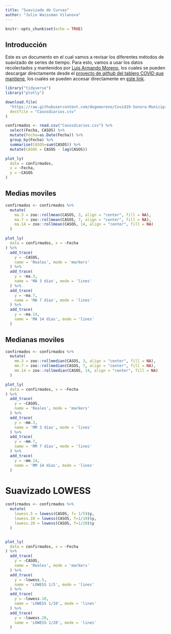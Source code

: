 ```yaml
---
title: "Suavizado de Curvas"
author: "Julio Waissman Vilanova"
---
```


```r
knitr::opts_chunk$set(echo = TRUE)
```

## Introducción

Este es un documento en el cual vamos a revisar los diferentes métodos de 
suavizado de series de tiempo. Para esto, vamos a usar los datos recolectados y
mantenidos por [Luis Armando Moreno](http://www.luisarmandomoreno.com), los cuales se pueden descargar directamente desde el [proyecto de *github* del tablero COVID que mantiene](https://github.com/dogomoreno/Covid19-Sonora-Municipios), los cuales se pueden accesar directamente en [este link](https://raw.githubusercontent.com/dogomoreno/Covid19-Sonora-Municipios/master/Bases/Casosdiarios.csv).

```r

library("tidyverse")
library("plotly")

download.file(
  "https://raw.githubusercontent.com/dogomoreno/Covid19-Sonora-Municipios/master/Bases/Casosdiarios.csv",
  destfile = "Casosdiarios.csv"
)

confirmados <- read.csv("Casosdiarios.csv") %>%
  select(Fecha, CASOS) %>%
  mutate(Fecha=as.Date(Fecha)) %>%
  group_by(Fecha) %>%
  summarise(CASOS=sum(CASOS)) %>%
  mutate(CASOS = CASOS - lag(CASOS))

plot_ly(
  data = confirmados,
  x = ~Fecha,
  y = ~CASOS
)

```


## Medias moviles

```r
confirmados <- confirmados %>%
  mutate(
    ma.3 = zoo::rollmean(CASOS, 3, align = "center", fill = NA),
    ma.7 = zoo::rollmean(CASOS, 7, align = "center", fill = NA),
    ma.14 = zoo::rollmean(CASOS, 14, align = "center", fill = NA)
  )

plot_ly(
  data = confirmados, x = ~Fecha
) %>%
  add_trace(
    y = ~CASOS, 
    name = 'Reales', mode = 'markers'
  ) %>%
  add_trace(
    y = ~ma.3, 
    name = 'MA 3 días', mode = 'lines'
  ) %>%
  add_trace(
    y = ~ma.7, 
    name = 'MA 7 días', mode = 'lines'
  ) %>%
  add_trace(
    y = ~ma.14, 
    name = 'MA 14 días', mode = 'lines'
  )
```

## Medianas moviles

```r
confirmados <- confirmados %>%
  mutate(
    mm.3 = zoo::rollmedian(CASOS, 3, align = "center", fill = NA),
    mm.7 = zoo::rollmedian(CASOS, 7, align = "center", fill = NA),
    mm.14 = zoo::rollmedian(CASOS, 14, align = "center", fill = NA)
  )

plot_ly(
  data = confirmados, x = ~Fecha
) %>%
  add_trace(
    y = ~CASOS, 
    name = 'Reales', mode = 'markers'
  ) %>%
  add_trace(
    y = ~mm.3, 
    name = 'MM 3 días', mode = 'lines'
  ) %>%
  add_trace(
    y = ~mm.7, 
    name = 'MM 7 días', mode = 'lines'
  ) %>%
  add_trace(
    y = ~mm.14, 
    name = 'MM 14 días', mode = 'lines'
  )
```

# Suavizado LOWESS

```r

confirmados <- confirmados %>%
  mutate(
    lowess.5 = lowess(CASOS, f= 1/5)$y,
    lowess.10 = lowess(CASOS, f=1/10)$y,
    lowess.20 = lowess(CASOS, f=1/20)$y
  )


plot_ly(
  data = confirmados, x = ~Fecha
) %>%
  add_trace(
    y = ~CASOS, 
    name = 'Reales', mode = 'markers'
  ) %>%
  add_trace(
    y = ~lowess.5, 
    name = 'LOWESS 1/5', mode = 'lines'
  ) %>%
  add_trace(
    y = ~lowess.10, 
    name = 'LOWESS 1/10', mode = 'lines'
  ) %>%
  add_trace(
    y = ~lowess.20, 
    name = 'LOWESS 1/20', mode = 'lines'
  )

```

